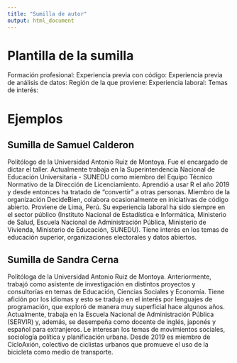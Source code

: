 ```yaml
---
title: "Sumilla de autor"
output: html_document
---
```


# Plantilla de la sumilla

Formación profesional:
Experiencia previa con código:
Experiencia previa de análisis de datos:
Región de la que proviene:
Experiencia laboral:
Temas de interés:

# Ejemplos

## Sumilla de Samuel Calderon

Politólogo de la Universidad Antonio Ruiz de Montoya. Fue el encargado de dictar el taller. Actualmente trabaja en la Superintendencia Nacional de Educación Universitaria - SUNEDU como miembro del Equipo Técnico Normativo de la Dirección de Licenciamiento. Aprendió a usar R el año 2019 y desde entonces ha tratado de “convertir” a otras personas. Miembro de la organización DecideBien, colabora ocasionalmente en iniciativas de código abierto. Proviene de Lima, Perú. Su experiencia laboral ha sido siempre en el sector público (Instituto Nacional de Estadística e Informática, Ministerio de Salud, Escuela Nacional de Administración Pública, Ministerio de Vivienda, Ministerio de Educación, SUNEDU). Tiene interés en los temas de educación superior, organizaciones electorales y datos abiertos.

## Sumilla de Sandra Cerna

Politóloga de la Universidad Antonio Ruiz de Montoya. Anteriormente, trabajó como asistente de investigación en distintos proyectos y consultorías en temas de Educación, Ciencias Sociales y Economía. Tiene afición por los idiomas y esto se tradujo en el interés por lenguajes de programación, que exploró de manera muy superficial hace algunos años. Actualmente, trabaja en la Escuela Nacional de Administración Pública (SERVIR) y, además, se desempeña como docente de inglés, japonés y español para extranjeros. Le interesan los temas de movimientos sociales, sociología política y planificación urbana. Desde 2019 es miembro de CicloAxión, colectivo de ciclistas urbanos que promueve el uso de la bicicleta como medio de transporte.